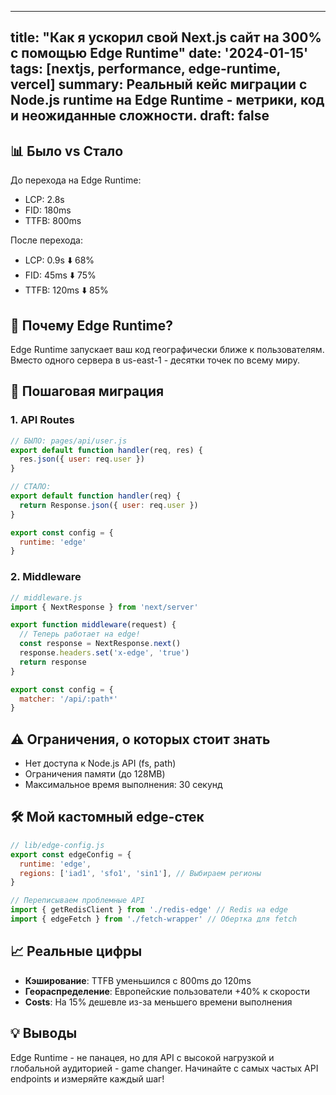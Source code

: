
---
title: "Как я ускорил свой Next.js сайт на 300% с помощью Edge Runtime"
date: '2024-01-15'
tags: [nextjs, performance, edge-runtime, vercel]
summary: Реальный кейс миграции с Node.js runtime на Edge Runtime - метрики, код и неожиданные сложности.
draft: false
---

## 📊 Было vs Стало

До перехода на Edge Runtime:
- LCP: 2.8s
- FID: 180ms
- TTFB: 800ms

После перехода:
- LCP: 0.9s ⬇️ 68%
- FID: 45ms ⬇️ 75% 
- TTFB: 120ms ⬇️ 85%

## 🤔 Почему Edge Runtime?

Edge Runtime запускает ваш код географически ближе к пользователям. Вместо одного сервера в us-east-1 - десятки точек по всему миру.

## 🔧 Пошаговая миграция

### 1. API Routes

```javascript
// БЫЛО: pages/api/user.js
export default function handler(req, res) {
  res.json({ user: req.user })
}

// СТАЛО:
export default function handler(req) {
  return Response.json({ user: req.user })
}

export const config = {
  runtime: 'edge'
}
```

### 2. Middleware

```javascript
// middleware.js
import { NextResponse } from 'next/server'

export function middleware(request) {
  // Теперь работает на edge!
  const response = NextResponse.next()
  response.headers.set('x-edge', 'true')
  return response
}

export const config = {
  matcher: '/api/:path*'
}
```

## ⚠️ Ограничения, о которых стоит знать

- Нет доступа к Node.js API (fs, path)
- Ограничения памяти (до 128MB)
- Максимальное время выполнения: 30 секунд

## 🛠️ Мой кастомный edge-стек

```javascript
// lib/edge-config.js
export const edgeConfig = {
  runtime: 'edge',
  regions: ['iad1', 'sfo1', 'sin1'], // Выбираем регионы
}

// Переписываем проблемные API
import { getRedisClient } from './redis-edge' // Redis на edge
import { edgeFetch } from './fetch-wrapper' // Обертка для fetch
```

## 📈 Реальные цифры

- **Кэширование**: TTFB уменьшился с 800ms до 120ms
- **Геораспределение**: Европейские пользователи +40% к скорости
- **Costs**: На 15% дешевле из-за меньшего времени выполнения

## 💡 Выводы

Edge Runtime - не панацея, но для API с высокой нагрузкой и глобальной аудиторией - game changer. Начинайте с самых частых API endpoints и измеряйте каждый шаг!
